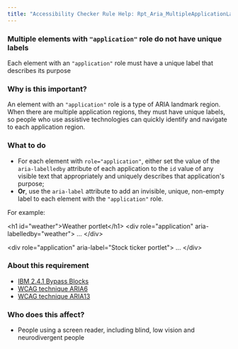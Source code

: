 ```yaml
---
title: "Accessibility Checker Rule Help: Rpt_Aria_MultipleApplicationLandmarks"
---
```


<div className="toolHelp">
<Row>
<Column colLg={16} colMd={8} colSm={4} className="toolHead">

### Multiple elements with `"application"` role do not have unique labels

<div id="locLevel"></div>

Each element with an `"application"` role must have a unique label that describes its purpose

</Column>
</Row>
<Row>
<Column colLg={11} colMd={5} colSm={4} className="toolMain">

### Why is this important?

An element with an `"application"` role is a type of ARIA landmark region. When there are multiple application regions, they must have unique labels, so people who use assistive technologies can quickly identify and navigate to each application region.

<div id="locSnippet"></div>

### What to do

 * For each element with `role="application"`, either set the value of the `aria-labelledby` attribute of each application to the `id` value of any visible text that appropriately and uniquely describes that application's purpose;
 * **Or**, use the `aria-label` attribute to add an invisible, unique, non-empty label to each element with the `"application"` role.

For example:

<CodeSnippet type="multi" light={true}>&lt;h1 id="weather"&gt;Weather portlet&lt;/h1&gt;
&lt;div role="application" aria-labelledby="weather"&gt;
    ...
&lt;/div&gt;
    
&lt;div role="application" aria-label="Stock ticker portlet"&gt;
    ...
&lt;/div&gt;</CodeSnippet>

</Column>
<Column colLg={5} colMd={3} colSm={4} className="toolLeft">

### About this requirement

* [IBM 2.4.1 Bypass Blocks](https://www.ibm.com/able/requirements/requirements/#2_4_1)
* [WCAG technique ARIA6](https://www.w3.org/WAI/WCAG21/Techniques/aria/ARIA6)
* [WCAG technique ARIA13](https://www.w3.org/WAI/WCAG21/Techniques/aria/ARIA13)

### Who does this affect?

 * People using a screen reader, including blind, low vision and neurodivergent people

</Column>
</Row>
</div>

